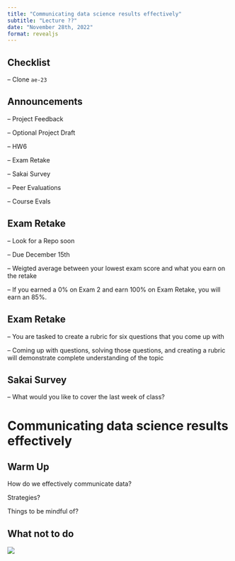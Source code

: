 ```yaml
---
title: "Communicating data science results effectively"
subtitle: "Lecture ??"
date: "November 28th, 2022"
format: revealjs
---
```


## Checklist

-- Clone `ae-23`

## Announcements

-- Project Feedback 

-- Optional Project Draft

-- HW6

-- Exam Retake 

-- Sakai Survey 

-- Peer Evaluations

-- Course Evals 

## Exam Retake 

-- Look for a Repo soon 

-- Due December 15th 

-- Weigted average between your lowest exam score and what you earn on the retake 

-- If you earned a 0% on Exam 2 and earn 100% on Exam Retake, you will earn an 85%.

## Exam Retake 

-- You are tasked to create a rubric for six questions that you come up with 

-- Coming up with questions, solving those questions, and creating a rubric will demonstrate complete understanding of the topic 

## Sakai Survey 

-- What would you like to cover the last week of class? 


# Communicating data science results effectively 

## Warm Up 

How do we effectively communicate data? 

Strategies? 

Things to be mindful of? 

## What not to do 

![](images/bigdata.jpg){fig-align="center"}